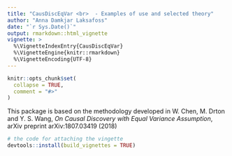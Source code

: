 ```yaml
---
title: "CausDiscEqVar <br>  - Examples of use and selected theory"
author: "Anna Damkjar Laksafoss"
date: "`r Sys.Date()`"
output: rmarkdown::html_vignette
vignette: >
  %\VignetteIndexEntry{CausDiscEqVar}
  %\VignetteEngine{knitr::rmarkdown}
  %\VignetteEncoding{UTF-8}
---
```


```r
knitr::opts_chunk$set(
  collapse = TRUE,
  comment = "#>"
)
```


This package is based on the methodology developed in 
W. Chen, M. Drton and Y. S. Wang, *On Causal Discovery with Equal Variance Assumption*, arXiv preprint arXiv:1807.03419 (2018)

```r
# the code for attaching the vingette
devtools::install(build_vignettes = TRUE)
```




